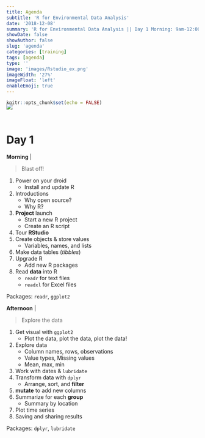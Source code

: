 ```yaml
---
title: Agenda
subtitle: 'R for Environmental Data Analysis'
date: '2018-12-08'
summary: 'R for Environmental Data Analysis || Day 1 Morning: 9am-12:00 (3 hrs) || Begin Jedi training || 1. Install and update R || 2. Project launch || 3. Create R script...'
showDate: false
showAuthor: false
slug: 'agenda'
categories: [training]
tags: [agenda]
type: ''
image: 'images/Rstudio_ex.png' 
imageWidth: '27%'
imageFloat: 'left'
enableEmoji: true
---
```



```r
knitr::opts_chunk$set(echo = FALSE)
```


![](../images/Rstudio_ex.png){style="float:left; max-width: 32%; margin-top: -20px; margin-left: 0; margin-right: 30px;"}


<div style="margin-top: 12px; clear: both;"></div>

<br>

# Day 1
<div class = "row">
<div class = "col-md-6">

**Morning** |

> Blast off! 

1. Power on your droid
    - Install and update R
1. Introductions
    - Why open source?
    - Why R?
1. __Project__ launch
    - Start a new R project
    - Create an R script
1. Tour __RStudio__
1. Create objects & store values
    - Variables, names, and lists
1. Make data tables (_tibbles_)
1. Upgrade R   
    - Add new R packages    
1. Read __data__ into R
    - `readr` for text files
    - `readxl` for Excel files

Packages: `readr`, `ggplot2`

</div>

<div class = "col-md-6">

**Afternoon** | 

> Explore the data
   
1. Get visual with `ggplot2`
    - Plot the data, plot the data, plot the data!
1. Explore data
    - Column names, rows, observations
    - Value types, Missing values
    - Mean, max, min 
1. Work with dates & `lubridate`
1. Transform data with `dplyr`
    - Arrange, sort, and __filter__ 
1. __mutate__ to add new columns 
1. Summarize for each __group__
    - Summary by location
1. Plot time series   
1. Saving and sharing results

Packages: `dplyr`, `lubridate`    

</div>
</div>


</br>
